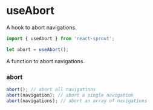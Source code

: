 # useAbort

A hook to abort navigations.

```javascript
import { useAbort } from 'react-sprout';

let abort = useAbort();
```

<Properties>
	<Property name="abort" type="function">
		A function to abort navigations.
	</Property>
</Properties>

### abort

```javascript
abort(); // abort all navigations
abort(navigation); // abort a single navigation
abort(navigations); // abort an array of navigations
```
